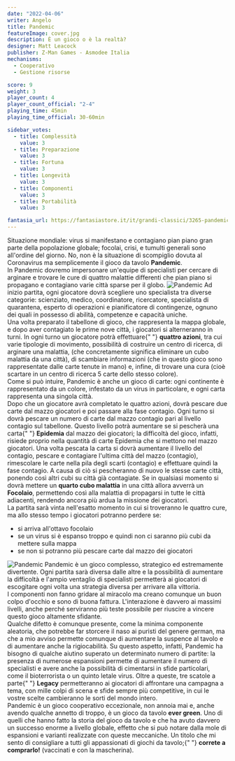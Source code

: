 ```yaml
---
date: "2022-04-06"
writer: Angelo
title: Pandemic
featureImage: cover.jpg
description: È un gioco o è la realtà?
designer: Matt Leacock
publisher: Z-Man Games - Asmodee Italia
mechanisms:
  - Cooperativo
  - Gestione risorse

score: 9
weight: 3
player_count: 4
player_count_official: "2-4"
playing_time: 45min
playing_time_official: 30-60min

sidebar_votes:
  - title: Complessità
    value: 3
  - title: Preparazione
    value: 3
  - title: Fortuna
    value: 3
  - title: Longevità
    value: 3
  - title: Componenti
    value: 3
  - title: Portabilità
    value: 3

fantasia_url: https://fantasiastore.it/it/grandi-classici/3265-pandemic-una-nuova-sfida.html
---
```


<Setting>
  Situazione mondiale: virus si manifestano e contagiano pian piano gran parte
  della popolazione globale; focolai, crisi, e tumulti generali sono all'ordine
  del giorno. No, non è la situazione di scompiglio dovuta al Coronavirus ma
  semplicemente il gioco da tavolo <strong>Pandemic</strong>.
  <br />
  In Pandemic dovremo impersonare un'equipe di specialisti per cercare di
  arginare e trovare le cure di quattro malattie differenti che pian piano si
  propagano e contagiano varie città sparse per il globo.
</Setting>

<img src="./game1.jpg" alt="Pandemic" />

<Rules>
  Ad inizio partita, ogni giocatore dovrà scegliere uno specialista tra diverse
  categorie: scienziato, medico, coordinatore, ricercatore, specialista di
  quarantena, esperto di operazioni e pianificatore di contingenze, ognuno dei
  quali in possesso di abilità, competenze e capacità uniche.
  <br />
  Una volta preparato il tabellone di gioco, che rappresenta la mappa globale, e
  dopo aver contagiato le prime nove città, i giocatori si alterneranno in
  turni. In ogni turno un giocatore potrà effettuare{" "}
  <strong>quattro azioni</strong>, tra cui varie tipologie di movimento,
  possibilità di costruire un centro di ricerca, di arginare una malattia, (che
  concretamente significa eliminare un cubo malattia da una città), di scambiare
  informazioni (che in questo gioco sono rappresentate dalle carte tenute in
  mano) e, infine, di trovare una cura (cioè scartare in un centro di ricerca 5
  carte dello stesso colore).
  <br /> Come si può intuire, Pandemic è anche un gioco di carte: ogni continente
  è rappresentato da un colore, infestato da un virus in particolare, e ogni carta
  rappresenta una singola città.
  <br /> Dopo che un giocatore avrà completato le quattro azioni, dovrà pescare
  due carte dal mazzo giocatori e poi passare alla fase contagio. Ogni turno si
  dovrà pescare un numero di carte dal mazzo contagio pari al livello contagio
  sul tabellone. Questo livello potrà aumentare se si pescherà una carta{" "}
  <strong>Epidemia</strong> dal mazzo dei giocatori; la difficoltà del gioco,
  infatti, risiede proprio nella quantità di carte Epidemia che si mettono nel
  mazzo giocatori. Una volta pescata la carta si dovrà aumentare il livello del
  contagio, pescare e contagiare l'ultima città del mazzo (contagio),
  rimescolare le carte nella pila degli scarti (contagio) e effettuare quindi la
  fase contagio. A causa di ciò si pescheranno di nuovo le stesse carte città,
  ponendo così altri cubi su città già contagiate. Se in qualsiasi momento si
  dovrà mettere un <strong>quarto cubo malattia</strong> in una città allora
  avverrà un <strong>Focolaio</strong>, permettendo così alla malattia di
  propagarsi in tutte le città adiacenti, rendendo ancora più ardua la missione
  dei giocatori.
  <br /> La partita sarà vinta nell'esatto momento in cui si troveranno le quattro
  cure, ma allo stesso tempo i giocatori potranno perdere se:
  <ul>
    <li>si arriva all'ottavo focolaio</li>
    <li>
      se un virus si è espanso troppo e quindi non ci saranno più cubi da
      mettere sulla mappa
    </li>
    <li>se non si potranno più pescare carte dal mazzo dei giocatori</li>
  </ul>
</Rules>

<img src="./game2.jpg" alt="Pandemic" />

<Feedback>
  Pandemic è un gioco complesso, strategico ed estremamente divertente. Ogni
  partita sarà diversa dalle altre e la possibilità di aumentare la difficoltà e
  l'ampio ventaglio di specialisti permetterà ai giocatori di escogitare ogni
  volta una strategia diversa per arrivare alla vittoria.
  <br /> I componenti non fanno gridare al miracolo ma creano comunque un buon colpo
  d'occhio e sono di buona fattura. L'interazione è davvero ai massimi livelli, anche
  perché serviranno più teste possibile per riuscire a vincere questo gioco altamente
  sfidante.
  <br /> Qualche difetto è comunque presente, come la minima componente
  aleatoria, che potrebbe far storcere il naso ai puristi del genere german, ma
  che a mio avviso permette comunque di aumentare la suspence al tavolo e di
  aumentare anche la rigiocabilità. Su questo aspetto, infatti, Pandemic ha
  bisogno di qualche aiutino superato un determinato numero di partite: la
  presenza di numerose espansioni permette di aumentare il numero di specialisti
  e avere anche la possibilità di cimentarsi in sfide particolari, come il
  bioterrorista o un quinto letale virus. Oltre a queste, tre scatole a parte{" "}
  <strong>Legacy</strong> permetteranno ai giocatori di affrontare una campagna
  a tema, con mille colpi di scena e sfide sempre più competitive, in cui le
  vostre scelte cambieranno le sorti del mondo intero.
  <br />
  Pandemic è un gioco cooperativo eccezionale, non annoia mai e, anche avendo
  qualche annetto di troppo, è un gioco da tavolo <strong>ever green</strong>.
  Uno di quelli che hanno fatto la storia del gioco da tavolo e che ha avuto
  davvero un successo enorme a livello globale, effetto che si può notare dalla
  mole di espansioni e varianti realizzate con queste meccaniche. Un titolo che
  mi sento di consigliare a tutti gli appassionati di giochi da tavolo;{" "}
  <strong>correte a comprarlo!</strong> (vaccinati e con la mascherina).
</Feedback>

<Instagram id="CcAfNHRjfpY" />
